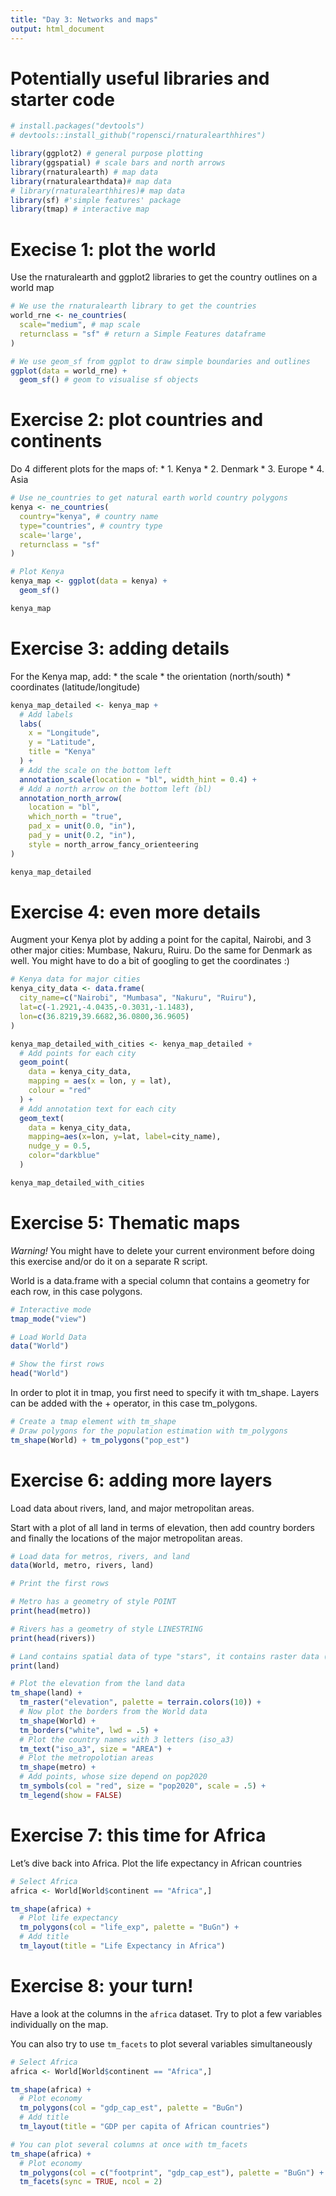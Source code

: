 ```yaml
---
title: "Day 3: Networks and maps"
output: html_document
---
```


# Potentially useful libraries and starter code
```r
# install.packages("devtools")
# devtools::install_github("ropensci/rnaturalearthhires")

library(ggplot2) # general purpose plotting
library(ggspatial) # scale bars and north arrows
library(rnaturalearth) # map data
library(rnaturalearthdata)# map data
# library(rnaturalearthhires)# map data 
library(sf) #'simple features' package
library(tmap) # interactive map
```

# Execise 1: plot the world

Use the rnaturalearth and ggplot2 libraries to get the country outlines on a world map

```r
# We use the rnaturalearth library to get the countries
world_rne <- ne_countries(
  scale="medium", # map scale
  returnclass = "sf" # return a Simple Features dataframe
)

# We use geom_sf from ggplot to draw simple boundaries and outlines
ggplot(data = world_rne) +
  geom_sf() # geom to visualise sf objects
```

# Exercise 2: plot countries and continents

Do 4 different plots for the maps of:
 * 1. Kenya
 * 2. Denmark
 * 3. Europe
 * 4. Asia

```r
# Use ne_countries to get natural earth world country polygons
kenya <- ne_countries(
  country="kenya", # country name
  type="countries", # country type
  scale='large',
  returnclass = "sf"
)

# Plot Kenya
kenya_map <- ggplot(data = kenya) +
  geom_sf()

kenya_map
```
 
# Exercise 3: adding details

For the Kenya map, add:
  * the scale
  * the orientation (north/south)
  * coordinates (latitude/longitude)

```r
kenya_map_detailed <- kenya_map +
  # Add labels
  labs(
    x = "Longitude",
    y = "Latitude",
    title = "Kenya"
  ) +
  # Add the scale on the bottom left
  annotation_scale(location = "bl", width_hint = 0.4) +
  # Add a north arrow on the bottom left (bl)
  annotation_north_arrow(
    location = "bl", 
    which_north = "true", 
    pad_x = unit(0.0, "in"), 
    pad_y = unit(0.2, "in"),
    style = north_arrow_fancy_orienteering
)

kenya_map_detailed
```
  
# Exercise 4: even more details

Augment your Kenya plot by adding a point for the capital, Nairobi, and 3 other major cities: Mumbase, Nakuru, Ruiru.
Do the same for Denmark as well.
You might have to do a bit of googling to get the coordinates :)

```r
# Kenya data for major cities
kenya_city_data <- data.frame(
  city_name=c("Nairobi", "Mumbasa", "Nakuru", "Ruiru"),
  lat=c(-1.2921,-4.0435,-0.3031,-1.1483),
  lon=c(36.8219,39.6682,36.0800,36.9605)
)

kenya_map_detailed_with_cities <- kenya_map_detailed +
  # Add points for each city
  geom_point(
    data = kenya_city_data, 
    mapping = aes(x = lon, y = lat), 
    colour = "red"
  ) +
  # Add annotation text for each city
  geom_text(
    data = kenya_city_data, 
    mapping=aes(x=lon, y=lat, label=city_name), 
    nudge_y = 0.5, 
    color="darkblue"
  )

kenya_map_detailed_with_cities
```

# Exercise 5: Thematic maps

*Warning!* You might have to delete your current environment before doing this exercise and/or do it on a separate R script.

World is a data.frame with a special column that contains a geometry for each row, in this case polygons.
```r
# Interactive mode
tmap_mode("view")

# Load World Data
data("World")

# Show the first rows
head("World")
```

In order to plot it in tmap, you first need to specify it with tm_shape. Layers can be added with the + operator, in this case tm_polygons.

```r
# Create a tmap element with tm_shape
# Draw polygons for the population estimation with tm_polygons
tm_shape(World) + tm_polygons("pop_est")
```

 
# Exercise 6: adding more layers

Load data about rivers, land, and major metropolitan areas.

Start with a plot of all land in terms of elevation, then add country borders and finally the locations of the major metropolitan areas.

```r
# Load data for metros, rivers, and land
data(World, metro, rivers, land)

# Print the first rows

# Metro has a geometry of style POINT
print(head(metro))

# Rivers has a geometry of style LINESTRING
print(head(rivers))

# Land contains spatial data of type "stars", it contains raster data (hint: column refsys)
print(land)
```

```r
# Plot the elevation from the land data
tm_shape(land) +
  tm_raster("elevation", palette = terrain.colors(10)) +
  # Now plot the borders from the World data
  tm_shape(World) +
  tm_borders("white", lwd = .5) +
  # Plot the country names with 3 letters (iso_a3)
  tm_text("iso_a3", size = "AREA") +
  # Plot the metropolotian areas
  tm_shape(metro) +
  # Add points, whose size depend on pop2020
  tm_symbols(col = "red", size = "pop2020", scale = .5) +
  tm_legend(show = FALSE)
```

# Exercise 7: this time for Africa

Let's dive back into Africa. Plot the life expectancy in African countries

```r
# Select Africa
africa <- World[World$continent == "Africa",]

tm_shape(africa) +
  # Plot life expectancy
  tm_polygons(col = "life_exp", palette = "BuGn") +
  # Add title
  tm_layout(title = "Life Expectancy in Africa")
```

# Exercise 8: your turn!

Have a look at the columns in the ```africa``` dataset. Try to plot a few variables individually on the map.

You can also try to use ```tm_facets``` to plot several variables simultaneously


```r
# Select Africa
africa <- World[World$continent == "Africa",]

tm_shape(africa) +
  # Plot economy
  tm_polygons(col = "gdp_cap_est", palette = "BuGn")
  # Add title
  tm_layout(title = "GDP per capita of African countries")

# You can plot several columns at once with tm_facets
tm_shape(africa) +
  # Plot economy
  tm_polygons(col = c("footprint", "gdp_cap_est"), palette = "BuGn") +
  tm_facets(sync = TRUE, ncol = 2)
```
